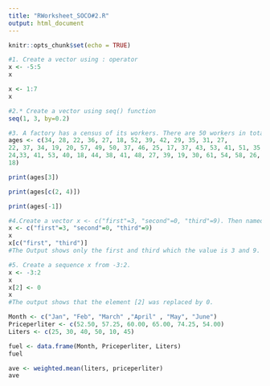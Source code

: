 ```yaml
---
title: "RWorksheet_SOCO#2.R"
output: html_document
---
```


```r
knitr::opts_chunk$set(echo = TRUE)
```

```r
#1. Create a vector using : operator
x <- -5:5
x
```


```r
x <- 1:7
x
```

```r
#2.* Create a vector using seq() function
seq(1, 3, by=0.2)
```

```r
#3. A factory has a census of its workers. There are 50 workers in total. The following list shows their ages:
ages <- c(34, 28, 22, 36, 27, 18, 52, 39, 42, 29, 35, 31, 27,
22, 37, 34, 19, 20, 57, 49, 50, 37, 46, 25, 17, 37, 43, 53, 41, 51, 35,
24,33, 41, 53, 40, 18, 44, 38, 41, 48, 27, 39, 19, 30, 61, 54, 58, 26,
18)

print(ages[3])

print(ages[c(2, 4)])

print(ages[-1])

```


```r
#4.Create a vector x <- c("first"=3, "second"=0, "third"=9). Then named the vector, names(x).
x <- c("first"=3, "second"=0, "third"=9)
x
x[c("first", "third")]
#The Output shows only the first and third which the value is 3 and 9.
```


```r
#5. Create a sequence x from -3:2.
x <- -3:2
x
x[2] <- 0
x
#The output shows that the element [2] was replaced by 0.
```

```r
Month <- c("Jan", "Feb", "March" ,"April" , "May", "June")
Priceperliter <- c(52.50, 57.25, 60.00, 65.00, 74.25, 54.00)
Liters <- c(25, 30, 40, 50, 10, 45)

fuel <- data.frame(Month, Priceperliter, Liters)
fuel

ave <- weighted.mean(liters, priceperliter)
ave
```